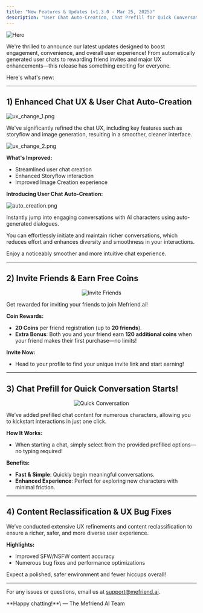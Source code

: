 ```yaml
---
title: "New Features & Updates (v1.3.0 - Mar 25, 2025)"
description: "User Chat Auto-Creation, Chat Prefill for Quick Conversation Starts, Invite Friends & Earn Free Coins,  Enhanced Chat UX,Content Reclassification & UX Bug Fixes, and more!"
---
```


<img
  className="block"
  src="/images/changelog/2025_03_25/thumbnail.png"
  alt="Hero"
/>

We're thrilled to announce our latest updates designed to boost engagement, convenience, and overall user experience! From automatically generated user chats to rewarding friend invites and major UX enhancements—this release has something exciting for everyone.

Here's what's new:

---

## 1) Enhanced Chat UX & User Chat Auto-Creation

![ux_change_1.png](/images/changelog/2025_03_25/ux_change_1.png)

We've significantly refined the chat UX, including key features such as storyflow and image generation, resulting in a smoother, cleaner interface.

![ux_change_2.png](/images/changelog/2025_03_25/ux_change_2.png)

**What's Improved:**


- Streamlined user chat creation
- Enhanced Storyflow interaction
- Improved Image Creation experience

**Introducing User Chat Auto-Creation:**


![auto_creation.png](/images/changelog/2025_03_25/auto_creation.png)

Instantly jump into engaging conversations with AI characters using auto-generated dialogues. 

You can effortlessly initiate and maintain richer conversations, which reduces effort and enhances diversity and smoothness in your interactions. 

Enjoy a noticeably smoother and more intuitive chat experience.

---

## 2) Invite Friends & Earn Free Coins

<div align="center">
  <img src="/images/changelog/2025_03_25/invite_friends.png" alt="Invite Friends" />
</div>


Get rewarded for inviting your friends to join Mefriend.ai!

**Coin Rewards:**

- **20 Coins** per friend registration (up to **20 friends**).
- **Extra Bonus**: Both you and your friend earn **120 additional coins** when your friend makes their first purchase—no limits!

**Invite Now:**

- Head to your profile to find your unique invite link and start earning!

---

## 3) Chat Prefill for Quick Conversation Starts!

<div align="center">
  <img src="/images/changelog/2025_03_25/quick_conversation.png" alt="Quick Conversation" />
</div>

We’ve added prefilled chat content for numerous characters, allowing you to kickstart interactions in just one click.

**How It Works:**

- When starting a chat, simply select from the provided prefilled options—no typing required!

**Benefits:**

- **Fast & Simple**: Quickly begin meaningful conversations.
- **Enhanced Experience**: Perfect for exploring new characters with minimal friction.

---

## 4) Content Reclassification & UX Bug Fixes

We’ve conducted extensive UX refinements and content reclassification to ensure a richer, safer, and more diverse user experience.

**Highlights:**

- Improved SFW/NSFW content accuracy
- Numerous bug fixes and performance optimizations

Expect a polished, safer environment and fewer hiccups overall!

---

For any issues or questions, email us at [support@mefriend.ai](mailto:support@mefriend.ai).

<Note>
  **Happy chatting!**\
  — The Mefriend AI Team
</Note>